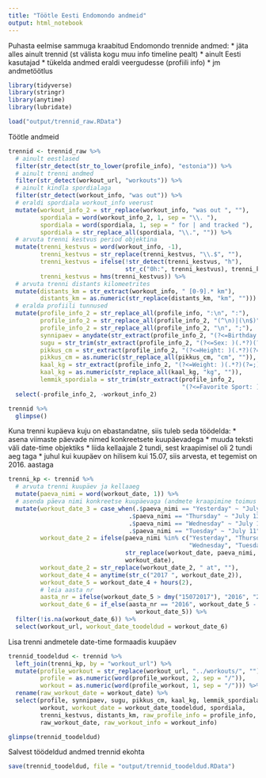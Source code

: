 ```yaml
---
title: "Töötle Eesti Endomondo andmeid"
output: html_notebook
---
```


Puhasta eelmise sammuga kraabitud Endomondo trennide andmed:
  * jäta alles ainult trennid (st välista kogu muu info timeline pealt)
  * ainult Eesti kasutajad
  * tükelda andmed eraldi veergudesse (profiili info)
  * jm andmetöötlus

```r
library(tidyverse)
library(stringr)
library(anytime)
library(lubridate)

load("output/trennid_raw.RData")
```


Töötle andmeid
```r
trennid <- trennid_raw %>% 
  # ainult eestlased
  filter(str_detect(str_to_lower(profile_info), "estonia")) %>% 
  # ainult trenni andmed
  filter(str_detect(workout_url, "workouts")) %>% 
  # ainult kindla spordialaga
  filter(str_detect(workout_info, "was out")) %>% 
  # eraldi spordiala workout_info veerust
  mutate(workout_info_2 = str_replace(workout_info, "was out ", ""),
         spordiala = word(workout_info_2, 1, sep = "\\. "),
         spordiala = word(spordiala, 1, sep = " for | and tracked "),
         spordiala = str_replace_all(spordiala, "\\.", "")) %>% 
  # arvuta trenni kestvus period objektina
  mutate(trenni_kestvus = word(workout_info, -1),
         trenni_kestvus = str_replace(trenni_kestvus, "\\.$", ""),
         trenni_kestvus = ifelse(!str_detect(trenni_kestvus, "h"), 
                                 str_c("0h:", trenni_kestvus), trenni_kestvus),
         trenni_kestvus = hms(trenni_kestvus)) %>% 
  # arvuta trenni distants kilomeetrites
  mutate(distants_km = str_extract(workout_info, " [0-9].* km"),
         distants_km = as.numeric(str_replace(distants_km, "km", ""))) %>% 
  # eralda profiili tunnused
  mutate(profile_info_2 = str_replace_all(profile_info, ":\n", ":"),
         profile_info_2 = str_replace_all(profile_info_2, "(^\n)|(\n$)", ""),
         profile_info_2 = str_replace_all(profile_info_2, "\n", ";"),
         synnipaev = anydate(str_extract(profile_info_2, "(?<=Birthday: )(.*?)(?=;)")),
         sugu = str_trim(str_extract(profile_info_2, "(?<=Sex: )(.*?)(?=;)")),
         pikkus_cm = str_extract(profile_info_2, "(?<=Height: )(.*?)(?=;)"),
         pikkus_cm = as.numeric(str_replace_all(pikkus_cm, "cm", "")),
         kaal_kg = str_extract(profile_info_2, "(?<=Weight: )(.*?)(?=;)"),
         kaal_kg = as.numeric(str_replace_all(kaal_kg, "kg", "")),
         lemmik_spordiala = str_trim(str_extract(profile_info_2, 
                                                 "(?<=Favorite Sport: )(.*?)(?=;)"))) %>% 
  select(-profile_info_2, -workout_info_2)

trennid %>%
  glimpse()
```

Kuna trenni kupäeva kuju on ebastandatne, siis tuleb seda töödelda:
  * asena viimaste päevade nimed konkreetsete kuupäevadega
  * muuda teksti väli date-time objektiks
  * liida kellaajale 2 tundi, sest kraapimisel oli 2 tundi aeg taga
  * juhul kui kuupäev on hilisem kui 15.07, siis arvesta, et tegemist on 2016. aastaga
```r
trenni_kp <- trennid %>% 
  # arvuta trenni kuupäev ja kellaaeg
  mutate(paeva_nimi = word(workout_date, 1)) %>% 
  # asenda päeva nimi konkreetse kuupäevaga (andmete kraapimine toimus 15.07.2017)
  mutate(workout_date_3 = case_when(.$paeva_nimi == "Yesterday" ~ "July 14",
                                  .$paeva_nimi == "Thursday" ~ "July 13",
                                  .$paeva_nimi == "Wednesday" ~ "July 12",
                                  .$paeva_nimi == "Tuesday" ~ "July 11"),
         workout_date_2 = ifelse(paeva_nimi %in% c("Yesterday", "Thursday",
                                                   "Wednesday", "Tuesday"), 
                                 str_replace(workout_date, paeva_nimi, workout_date_3),
                                 workout_date),
         workout_date_2 = str_replace(workout_date_2, " at", ""),
         workout_date_4 = anytime(str_c("2017 ", workout_date_2)),
         workout_date_5 = workout_date_4 + hours(2),
         # leia aasta nr
         aasta_nr = ifelse(workout_date_5 > dmy("15072017"), "2016", "2017"),
         workout_date_6 = if_else(aasta_nr == "2016", workout_date_5 - years(1),
                                    workout_date_5)) %>% 
  filter(!is.na(workout_date_6)) %>% 
  select(workout_url, workout_date_toodeldud = workout_date_6)
```

Lisa trenni andmetele date-time formaadis kuupäev
```r
trennid_toodeldud <- trennid %>% 
  left_join(trenni_kp, by = "workout_url") %>% 
  mutate(profile_workout = str_replace(workout_url, "../workouts/", ""),
         profile = as.numeric(word(profile_workout, 2, sep = "/")),
         workout = as.numeric(word(profile_workout, 1, sep = "/"))) %>% 
  rename(raw_workout_date = workout_date) %>% 
  select(profile, synnipaev, sugu, pikkus_cm, kaal_kg, lemmik_spordiala,
         workout, workout_date = workout_date_toodeldud, spordiala,
         trenni_kestvus, distants_km, raw_profile_info = profile_info,
         raw_workout_date, raw_workout_info = workout_info)
```


```r
glimpse(trennid_toodeldud)
```

Salvest töödeldud andmed trennid ekohta
```r
save(trennid_toodeldud, file = "output/trennid_toodeldud.RData")
```